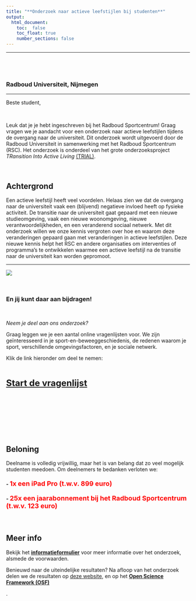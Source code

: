 ```yaml
---
title: "**Onderzoek naar actieve leefstijlen bij studenten**"
output: 
  html_document:
    toc:  false
    toc_float: true
    number_sections: false
---
```


----

<div class="row" style="padding-top: 40px;">
<div class="col-sm-6">

### Radboud Universiteit, Nijmegen

----
  
Beste student,

<br>

Leuk dat je je hebt ingeschreven bij het Radboud Sportcentrum! Graag vragen we je aandacht voor een onderzoek naar actieve leefstijlen tijdens de overgang naar de universiteit. Dit onderzoek wordt uitgevoerd door de Radboud Universiteit in samenwerking met het Radboud Sportcentrum (RSC). Het onderzoek is onderdeel van het grote onderzoeksproject *TRansition Into Active Living* [(TRIAL)](https://www.ru.nl/activeliving/onderzoek/vm-onderzoek/trial/).        

<br>


## Achtergrond

Een actieve leefstijl heeft veel voordelen. Helaas zien we dat de overgang naar de universiteit vaak een (blijvend) negatieve invloed heeft op fysieke activiteit. De transitie naar de universiteit gaat gepaard met een nieuwe studieomgeving, vaak een nieuwe woonomgeving, nieuwe verantwoordelijkheden, en een veranderend sociaal netwerk. Met dit onderzoek willen we onze kennis vergroten over hoe en waarom deze veranderingen gepaard gaan met veranderingen in actieve leefstijlen. Deze nieuwe kennis helpt het RSC en andere organisaties om interventies of programma’s te ontwikkelen waarmee een actieve leefstijl na de transitie naar de universiteit kan worden gepromoot.     
  
----

</div>
<div class="col-sm-6">

![](images/active.jpg)


<br>

### **En jij kunt daar aan bijdragen!** 

<br>

*Neem je deel aan ons onderzoek?* 

Graag leggen we je een aantal online vragenlijsten voor. We zijn geïnteresseerd in je sport-en-beweeggeschiedenis, de redenen waarom je sport, verschillende omgevingsfactoren, en je sociale netwerk.


Klik de link hieronder om deel te nemen:

<br> 

<font size = "5"> **[Start de vragenlijst](https://cdn.history.com/sites/2/2018/04/AP_9510230460-E.jpeg)**</font>

<br>

<br>

<br>

<br>


</div>


## Beloning 

Deelname is volledig vrijwillig, maar het is van belang dat zo veel mogelijk studenten meedoen. Om deelnemers te bedanken verloten we:

#### - <font size ="4" color="red"> **1x een iPad Pro (t.w.v. 899 euro)** </font>

#### - <font size ="4" color="red"> **25x een jaarabonnement bij het Radboud Sportcentrum (t.w.v. 123 euro)** </font>

<br>


## Meer info

<p> Bekijk het <b>[informatieformulier](https://robfranken.github.io/RSC/consent2.html)</b> voor meer informatie over het onderzoek, alsmede de voorwaarden.


Benieuwd naar de uiteindelijke resultaten? Na afloop van het onderzoek delen we de resultaten op [deze website](https://robfranken.github.io/RSC/results.html), en op het <b>[Open Science Framework (OSF)](https://osf.io/)</b> </p>.


